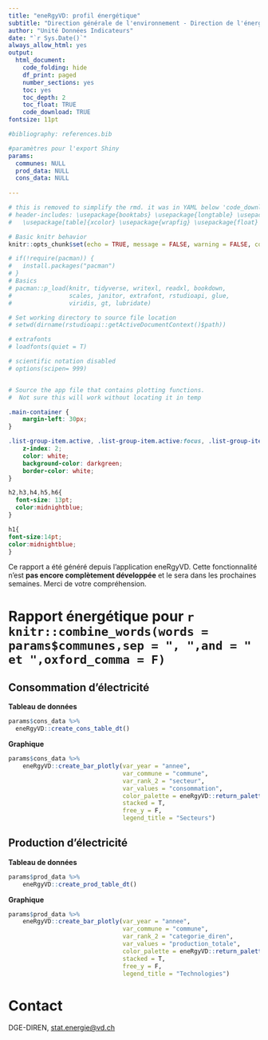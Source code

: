 ```yaml
---
title: "eneRgyVD: profil énergétique"
subtitle: "Direction générale de l'environnement - Direction de l'énergie (DGE-DIREN)"
author: "Unité Données Indicateurs"
date: "`r Sys.Date()`"
always_allow_html: yes
output:
  html_document:
    code_folding: hide
    df_print: paged
    number_sections: yes
    toc: yes
    toc_depth: 2
    toc_float: TRUE
    code_download: TRUE
fontsize: 11pt

#bibliography: references.bib

#paramètres pour l'export Shiny
params:
  communes: NULL
  prod_data: NULL
  cons_data: NULL
  
---
```


```r
# this is removed to simplify the rmd. it was in YAML below 'code_download: TRUE'
# header-includes: \usepackage{booktabs} \usepackage{longtable} \usepackage{array} \usepackage{multirow}
#   \usepackage[table]{xcolor} \usepackage{wrapfig} \usepackage{float} \floatplacement{figure}{H}

# Basic knitr behavior
knitr::opts_chunk$set(echo = TRUE, message = FALSE, warning = FALSE, comment = 'Note:')

# if(!require(pacman)) {
#   install.packages("pacman")
# }
# Basics
# pacman::p_load(knitr, tidyverse, writexl, readxl, bookdown,
#                scales, janitor, extrafont, rstudioapi, glue,
#                viridis, gt, lubridate)

# Set working directory to source file location
# setwd(dirname(rstudioapi::getActiveDocumentContext()$path))       

# extrafonts
# loadfonts(quiet = T)

# scientific notation disabled
# options(scipen= 999)


# Source the app file that contains plotting functions.
#  Not sure this will work without locating it in temp 


```

```css
.main-container {
    margin-left: 30px;
}

.list-group-item.active, .list-group-item.active:focus, .list-group-item.active:hover {
    z-index: 2;
    color: white;
    background-color: darkgreen;
    border-color: white;
}

h2,h3,h4,h5,h6{
  font-size: 13pt;
  color:midnightblue;
}

h1{
font-size:14pt;
color:midnightblue;
}
```

Ce rapport a été généré depuis l'application eneRgyVD.
Cette fonctionnalité n'est **pas encore complètement développée** et le sera dans les prochaines semaines.
Merci de votre compréhension.

# Rapport énergétique pour `r knitr::combine_words(words = params$communes,sep = ", ",and = " et ",oxford_comma = F)`

## Consommation d'électricité

**Tableau de données**

```r
params$cons_data %>%
  eneRgyVD::create_cons_table_dt()
```

**Graphique**

```r

params$cons_data %>%
    eneRgyVD::create_bar_plotly(var_year = "annee",
                                var_commune = "commune",
                                var_rank_2 = "secteur",
                                var_values = "consommation",
                                color_palette = eneRgyVD::return_palette_cons_elec(),
                                stacked = T,
                                free_y = F,
                                legend_title = "Secteurs")

```

## Production d'électricité

**Tableau de données**

```r

params$prod_data %>% 
    eneRgyVD::create_prod_table_dt()

```

**Graphique**

```r

params$prod_data %>%
    eneRgyVD::create_bar_plotly(var_year = "annee",
                                var_commune = "commune",
                                var_rank_2 = "categorie_diren",
                                var_values = "production_totale",
                                color_palette = eneRgyVD::return_palette_prod_elec(),
                                stacked = T,
                                free_y = F,
                                legend_title = "Technologies")

```

# Contact

DGE-DIREN, [stat.energie@vd.ch](mailto:stat.energie@vd.ch)









